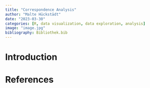 ```yaml
---
title: "Correspondence Analysis"
author: "Malte Hückstädt"
date: "2023-03-30"
categories: [R, data visualization, data exploration, analysis]
image: "image.jpg"
bibliography: Bibliothek.bib
---
```


# Introduction

# References
